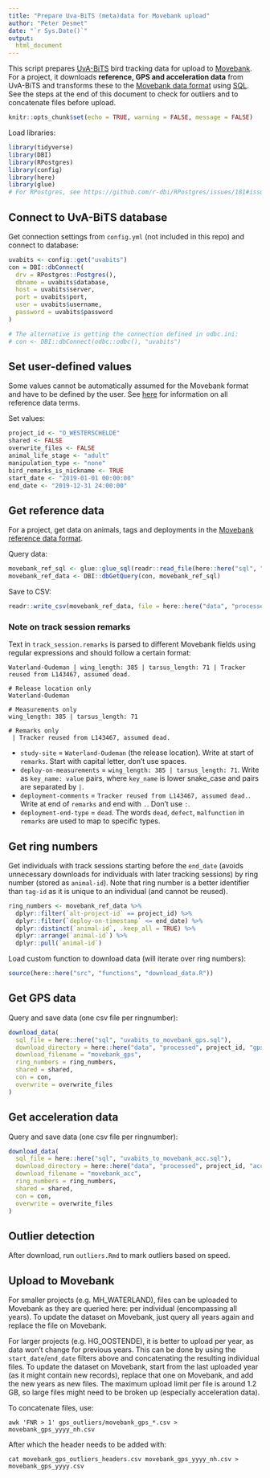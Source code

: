 ```yaml
---
title: "Prepare Uva-BiTS (meta)data for Movebank upload"
author: "Peter Desmet"
date: "`r Sys.Date()`"
output:
  html_document
---
```


This script prepares [UvA-BiTS](http://www.uva-bits.nl/) bird tracking data for upload to [Movebank](https://www.movebank.org/). For a project, it downloads **reference, GPS and acceleration data** from UvA-BiTS and transforms these to the [Movebank data format](https://www.movebank.org/node/2381) using [SQL](sql). See the steps at the end of this document to check for outliers and to concatenate files before upload.

```r
knitr::opts_chunk$set(echo = TRUE, warning = FALSE, message = FALSE)
```

Load libraries:

```r
library(tidyverse)
library(DBI)
library(RPostgres)
library(config)
library(here)
library(glue)
# For RPostgres, see https://github.com/r-dbi/RPostgres/issues/181#issuecomment-438700465
```

## Connect to UvA-BiTS database

Get connection settings from `config.yml` (not included in this repo) and connect to database:

```r
uvabits <- config::get("uvabits")
con = DBI::dbConnect(
  drv = RPostgres::Postgres(),
  dbname = uvabits$database,
  host = uvabits$server,
  port = uvabits$port,
  user = uvabits$username,
  password = uvabits$password
)

# The alternative is getting the connection defined in odbc.ini:
# con <- DBI::dbConnect(odbc::odbc(), "uvabits")
```

## Set user-defined values

Some values cannot be automatically assumed for the Movebank format and have to be defined by the user. See [here](https://www.movebank.org/node/2381#metadata) for information on all reference data terms.

Set values:

```r
project_id <- "O_WESTERSCHELDE"
shared <- FALSE
overwrite_files <- FALSE
animal_life_stage <- "adult"
manipulation_type <- "none"
bird_remarks_is_nickname <- TRUE
start_date <- "2019-01-01 00:00:00"
end_date <- "2019-12-31 24:00:00"
```

## Get reference data

For a project, get data on animals, tags and deployments in the [Movebank reference data format](https://www.movebank.org/node/27).

Query data:

```r
movebank_ref_sql <- glue::glue_sql(readr::read_file(here::here("sql", "uvabits_to_movebank_ref.sql")), .con = con)
movebank_ref_data <- DBI::dbGetQuery(con, movebank_ref_sql)
```

Save to CSV:

```r
readr::write_csv(movebank_ref_data, file = here::here("data", "processed", project_id, "movebank_ref_data.csv"), na = "")
```

### Note on track session remarks

Text in `track_session.remarks` is parsed to different Movebank fields using regular expressions and should follow a certain format:

```
Waterland-Oudeman | wing_length: 385 | tarsus_length: 71 | Tracker reused from L143467, assumed dead.

# Release location only
Waterland-Oudeman

# Measurements only
wing_length: 385 | tarsus_length: 71

# Remarks only
 | Tracker reused from L143467, assumed dead.
```

- `study-site` = `Waterland-Oudeman` (the release location). Write at start of `remarks`. Start with capital letter, don't use spaces.
- `deploy-on-measurements` = `wing_length: 385 | tarsus_length: 71`. Write as `key_name: value` pairs, where `key_name` is lower snake_case and pairs are separated by ` | `.
- `deployment-comments` = `Tracker reused from L143467, assumed dead.`. Write at end of `remarks` and end with `.`. Don't use `:`.
- `deployment-end-type` = `dead`. The words `dead`, `defect`, `malfunction` in `remarks` are used to map to specific types.

## Get ring numbers

Get individuals with track sessions starting before the `end_date` (avoids unnecessary downloads for individuals with later tracking sessions) by ring number (stored as `animal-id`). Note that ring number is a better identifier than `tag-id` as it is unique to an individual (and cannot be reused).

```r
ring_numbers <- movebank_ref_data %>%
  dplyr::filter(`alt-project-id` == project_id) %>%
  dplyr::filter(`deploy-on-timestamp` <= end_date) %>%
  dplyr::distinct(`animal-id`, .keep_all = TRUE) %>%
  dplyr::arrange(`animal-id`) %>%
  dplyr::pull(`animal-id`)
```

Load custom function to download data (will iterate over ring numbers):

```r
source(here::here("src", "functions", "download_data.R"))
```

## Get GPS data

Query and save data (one csv file per ringnumber):

```r
download_data(
  sql_file = here::here("sql", "uvabits_to_movebank_gps.sql"),
  download_directory = here::here("data", "processed", project_id, "gps"),
  download_filename = "movebank_gps",
  ring_numbers = ring_numbers,
  shared = shared,
  con = con,
  overwrite = overwrite_files
)
```

## Get acceleration data

Query and save data (one csv file per ringnumber):

```r
download_data(
  sql_file = here::here("sql", "uvabits_to_movebank_acc.sql"),
  download_directory = here::here("data", "processed", project_id, "acc"),
  download_filename = "movebank_acc",
  ring_numbers = ring_numbers,
  shared = shared,
  con = con,
  overwrite = overwrite_files
)
```

## Outlier detection

After download, run `outliers.Rmd` to mark outliers based on speed.

## Upload to Movebank

For smaller projects (e.g. MH_WATERLAND), files can be uploaded to Movebank as they are queried here: per individual (encompassing all years). To update the dataset on Movebank, just query all years again and replace the file on Movebank.

For larger projects (e.g. HG_OOSTENDE), it is better to upload per year, as data won't change for previous years. This can be done by using the `start_date`/`end_date` filters above and concatenating the resulting individual files. To update the dataset on Movebank, start from the last uploaded year (as it might contain new records), replace that one on Movebank, and add the new years as new files. The maximum upload limit per file is around 1.2 GB, so large files might need to be broken up (especially acceleration data).

To concatenate files, use:

```
awk 'FNR > 1' gps_outliers/movebank_gps_*.csv > movebank_gps_yyyy_nh.csv
```

After which the header needs to be added with:

```
cat movebank_gps_outliers_headers.csv movebank_gps_yyyy_nh.csv > movebank_gps_yyyy.csv
```
